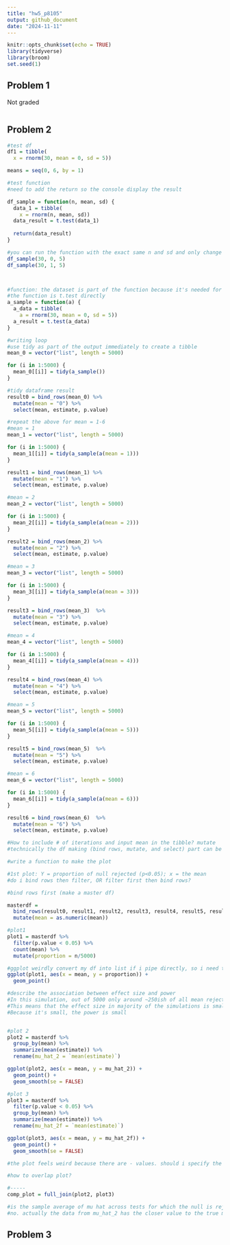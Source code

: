 ```yaml
---
title: "hw5_p8105"
output: github_document
date: "2024-11-11"
---
```


```r
knitr::opts_chunk$set(echo = TRUE)
library(tidyverse)
library(broom)
set.seed(1)
```

## Problem 1
Not graded

```r
```

## Problem 2
```r
#test df
df1 = tibble(
  x = rnorm(30, mean = 0, sd = 5))

means = seq(0, 6, by = 1)

#test function
#need to add the return so the console display the result

df_sample = function(n, mean, sd) {
  data_1 = tibble(
    x = rnorm(n, mean, sd))
  data_result = t.test(data_1)
  
  return(data_result)
}

#you can run the function with the exact same n and sd and only change the mean
df_sample(30, 0, 5)
df_sample(30, 1, 5)



#function: the dataset is part of the function because it's needed for repeated sampling
#the function is t.test directly
a_sample = function(a) {
  a_data = tibble(
    a = rnorm(30, mean = 0, sd = 5))
  a_result = t.test(a_data)
}

#writing loop
#use tidy as part of the output immediately to create a tibble
mean_0 = vector("list", length = 5000)

for (i in 1:5000) {
  mean_0[[i]] = tidy(a_sample())
}

#tidy dataframe result
result0 = bind_rows(mean_0) %>% 
  mutate(mean = "0") %>% 
  select(mean, estimate, p.value)

#repeat the above for mean = 1-6
#mean = 1
mean_1 = vector("list", length = 5000)

for (i in 1:5000) {
  mean_1[[i]] = tidy(a_sample(a(mean = 1)))
}

result1 = bind_rows(mean_1) %>% 
  mutate(mean = "1") %>% 
  select(mean, estimate, p.value)

#mean = 2
mean_2 = vector("list", length = 5000)

for (i in 1:5000) {
  mean_2[[i]] = tidy(a_sample(a(mean = 2)))
}

result2 = bind_rows(mean_2) %>% 
  mutate(mean = "2") %>% 
  select(mean, estimate, p.value)

#mean = 3
mean_3 = vector("list", length = 5000)

for (i in 1:5000) {
  mean_3[[i]] = tidy(a_sample(a(mean = 3)))
}

result3 = bind_rows(mean_3)  %>% 
  mutate(mean = "3") %>% 
  select(mean, estimate, p.value)

#mean = 4
mean_4 = vector("list", length = 5000)

for (i in 1:5000) {
  mean_4[[i]] = tidy(a_sample(a(mean = 4)))
}

result4 = bind_rows(mean_4) %>% 
  mutate(mean = "4") %>% 
  select(mean, estimate, p.value)

#mean = 5
mean_5 = vector("list", length = 5000)

for (i in 1:5000) {
  mean_5[[i]] = tidy(a_sample(a(mean = 5)))
}

result5 = bind_rows(mean_5)  %>% 
  mutate(mean = "5") %>% 
  select(mean, estimate, p.value)

#mean = 6
mean_6 = vector("list", length = 5000)

for (i in 1:5000) {
  mean_6[[i]] = tidy(a_sample(a(mean = 6)))
}

result6 = bind_rows(mean_6)  %>% 
  mutate(mean = "6") %>% 
  select(mean, estimate, p.value)

#How to include # of iterations and input mean in the tibble? mutate
#technically the df making (bind rows, mutate, and select) part can be included in a loop

#write a function to make the plot

#1st plot: Y = proportion of null rejected (p<0.05); x = the mean
#do i bind rows then filter, OR filter first then bind rows?

#bind rows first (make a master df)

masterdf = 
  bind_rows(result0, result1, result2, result3, result4, result5, result6) %>% 
  mutate(mean = as.numeric(mean))

#plot1
plot1 = masterdf %>% 
  filter(p.value < 0.05) %>% 
  count(mean) %>% 
  mutate(proportion = n/5000)

#ggplot weirdly convert my df into list if i pipe directly, so i need to use the print function to display the plot. that's why i don't use piping. 
ggplot(plot1, aes(x = mean, y = proportion)) +
  geom_point()

#describe the association between effect size and power
#In this simulation, out of 5000 only around ~250ish of all mean rejected the null hypothesis.
#This means that the effect size in majority of the simulations is small
#Because it's small, the power is small


#plot 2
plot2 = masterdf %>% 
  group_by(mean) %>% 
  summarize(mean(estimate)) %>% 
  rename(mu_hat_2 = `mean(estimate)`)

ggplot(plot2, aes(x = mean, y = mu_hat_2)) +
  geom_point() +
  geom_smooth(se = FALSE)

#plot 3
plot3 = masterdf %>% 
  filter(p.value < 0.05) %>% 
  group_by(mean) %>% 
  summarize(mean(estimate)) %>% 
  rename(mu_hat_2f = `mean(estimate)`)

ggplot(plot3, aes(x = mean, y = mu_hat_2f)) +
  geom_point() +
  geom_smooth(se = FALSE)

#the plot feels weird because there are - values. should i specify the data to be + only?

#how to overlap plot?

#-----
comp_plot = full_join(plot2, plot3)

#is the sample average of mu hat across tests for which the null is rejected approximately equal to the true value of mean? why or why not? 
#no. actually the data from mu_hat_2 has the closer value to the true mean compared to the filtered one. this is because they have bigger sample size (5000 vs 250 ish)

```

## Problem 3
```r


```

